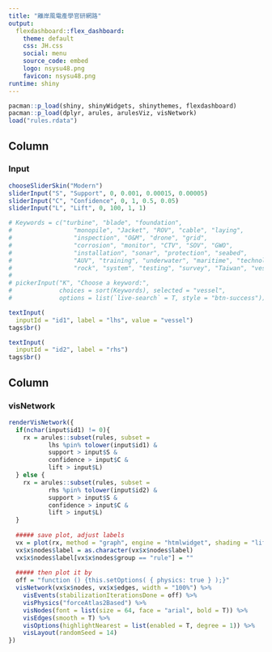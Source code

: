```yaml
---
title: "離岸風電產學官研網路"
output: 
  flexdashboard::flex_dashboard:
    theme: default
    css: JH.css
    social: menu
    source_code: embed 
    logo: nsysu48.png
    favicon: nsysu48.png
runtime: shiny
---
```


```r
pacman::p_load(shiny, shinyWidgets, shinythemes, flexdashboard)
pacman::p_load(dplyr, arules, arulesViz, visNetwork)
load("rules.rdata")
```

Column {data-width=25%}
-------------------------------------
### Input 
```r
chooseSliderSkin("Modern")
sliderInput("S", "Support", 0, 0.001, 0.00015, 0.00005)
sliderInput("C", "Confidence", 0, 1, 0.5, 0.05)
sliderInput("L", "Lift", 0, 100, 1, 1)

# Keywords = c("turbine", "blade", "foundation", 
#                 "monopile", "Jacket", "ROV", "cable", "laying",
#                 "inspection", "O&M", "drone", "grid",
#                 "corrosion", "monitor", "CTV", "SOV", "GWO",
#                 "installation", "sonar", "protection", "seabed",
#                 "AUV", "training", "underwater", "maritime", "technology",
#                 "rock", "system", "testing", "survey", "Taiwan", "vessel")
# 
# pickerInput("K", "Choose a keyword:",
#             choices = sort(Keywords), selected = "vessel",
#             options = list(`live-search` = T, style = "btn-success"))

textInput(
  inputId = "id1", label = "lhs", value = "vessel")
tags$br()

textInput(
  inputId = "id2", label = "rhs")
tags$br()

```

Column {data-width=75%}
-------------------------------------
### visNetwork
```r
renderVisNetwork({
  if(nchar(input$id1) != 0){
    rx = arules::subset(rules, subset =
           lhs %pin% tolower(input$id1) &
           support > input$S &
           confidence > input$C &
           lift > input$L)
  } else {
    rx = arules::subset(rules, subset =
           rhs %pin% tolower(input$id2) &
           support > input$S &
           confidence > input$C &
           lift > input$L)
  } 
  
  ##### save plot, adjust labels
  vx = plot(rx, method = "graph", engine = "htmlwidget", shading = "lift")
  vx$x$nodes$label = as.character(vx$x$nodes$label)
  vx$x$nodes$label[vx$x$nodes$group == "rule"] = ""
  
  ##### then plot it by
  off = "function () {this.setOptions( { physics: true } );}"
  visNetwork(vx$x$nodes, vx$x$edges, width = "100%") %>%
    visEvents(stabilizationIterationsDone = off) %>%
    visPhysics("forceAtlas2Based") %>%
    visNodes(font = list(size = 64, face = "arial", bold = T)) %>%
    visEdges(smooth = T) %>%
    visOptions(highlightNearest = list(enabled = T, degree = 1)) %>% 
    visLayout(randomSeed = 14)
})
```


